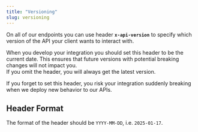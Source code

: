 ```yaml
---
title: "Versioning"
slug: versioning
---
```


On all of our endpoints you can use header **`x-api-version`** to specify which version of the API your client wants to interact with.  

When you develop your integration you should set this header to be the current date. This ensures that future versions with potential breaking changes will not impact you.  
If you omit the header, you will always get the latest version.

<Error>If you forget to set this header, you risk your integration suddenly breaking when we deploy new behavior to our APIs.</Error>

## Header Format
The format of the header should be `YYYY-MM-DD`, i.e. `2025-01-17`.